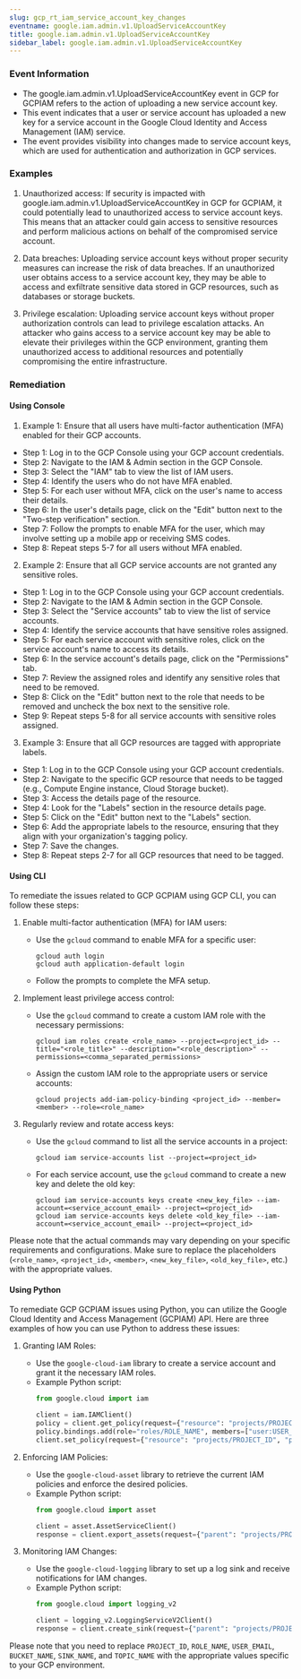 ```yaml
--- 
slug: gcp_rt_iam_service_account_key_changes
eventname: google.iam.admin.v1.UploadServiceAccountKey
title: google.iam.admin.v1.UploadServiceAccountKey
sidebar_label: google.iam.admin.v1.UploadServiceAccountKey
---
```

                       
### Event Information

- The google.iam.admin.v1.UploadServiceAccountKey event in GCP for GCPIAM refers to the action of uploading a new service account key.
- This event indicates that a user or service account has uploaded a new key for a service account in the Google Cloud Identity and Access Management (IAM) service.
- The event provides visibility into changes made to service account keys, which are used for authentication and authorization in GCP services.


### Examples

1. Unauthorized access: If security is impacted with google.iam.admin.v1.UploadServiceAccountKey in GCP for GCPIAM, it could potentially lead to unauthorized access to service account keys. This means that an attacker could gain access to sensitive resources and perform malicious actions on behalf of the compromised service account.

2. Data breaches: Uploading service account keys without proper security measures can increase the risk of data breaches. If an unauthorized user obtains access to a service account key, they may be able to access and exfiltrate sensitive data stored in GCP resources, such as databases or storage buckets.

3. Privilege escalation: Uploading service account keys without proper authorization controls can lead to privilege escalation attacks. An attacker who gains access to a service account key may be able to elevate their privileges within the GCP environment, granting them unauthorized access to additional resources and potentially compromising the entire infrastructure.

### Remediation

#### Using Console

1. Example 1: Ensure that all users have multi-factor authentication (MFA) enabled for their GCP accounts.

- Step 1: Log in to the GCP Console using your GCP account credentials.
- Step 2: Navigate to the IAM & Admin section in the GCP Console.
- Step 3: Select the "IAM" tab to view the list of IAM users.
- Step 4: Identify the users who do not have MFA enabled.
- Step 5: For each user without MFA, click on the user's name to access their details.
- Step 6: In the user's details page, click on the "Edit" button next to the "Two-step verification" section.
- Step 7: Follow the prompts to enable MFA for the user, which may involve setting up a mobile app or receiving SMS codes.
- Step 8: Repeat steps 5-7 for all users without MFA enabled.

2. Example 2: Ensure that all GCP service accounts are not granted any sensitive roles.

- Step 1: Log in to the GCP Console using your GCP account credentials.
- Step 2: Navigate to the IAM & Admin section in the GCP Console.
- Step 3: Select the "Service accounts" tab to view the list of service accounts.
- Step 4: Identify the service accounts that have sensitive roles assigned.
- Step 5: For each service account with sensitive roles, click on the service account's name to access its details.
- Step 6: In the service account's details page, click on the "Permissions" tab.
- Step 7: Review the assigned roles and identify any sensitive roles that need to be removed.
- Step 8: Click on the "Edit" button next to the role that needs to be removed and uncheck the box next to the sensitive role.
- Step 9: Repeat steps 5-8 for all service accounts with sensitive roles assigned.

3. Example 3: Ensure that all GCP resources are tagged with appropriate labels.

- Step 1: Log in to the GCP Console using your GCP account credentials.
- Step 2: Navigate to the specific GCP resource that needs to be tagged (e.g., Compute Engine instance, Cloud Storage bucket).
- Step 3: Access the details page of the resource.
- Step 4: Look for the "Labels" section in the resource details page.
- Step 5: Click on the "Edit" button next to the "Labels" section.
- Step 6: Add the appropriate labels to the resource, ensuring that they align with your organization's tagging policy.
- Step 7: Save the changes.
- Step 8: Repeat steps 2-7 for all GCP resources that need to be tagged.

#### Using CLI

To remediate the issues related to GCP GCPIAM using GCP CLI, you can follow these steps:

1. Enable multi-factor authentication (MFA) for IAM users:
   - Use the `gcloud` command to enable MFA for a specific user:
     ```
     gcloud auth login
     gcloud auth application-default login
     ```
   - Follow the prompts to complete the MFA setup.

2. Implement least privilege access control:
   - Use the `gcloud` command to create a custom IAM role with the necessary permissions:
     ```
     gcloud iam roles create <role_name> --project=<project_id> --title="<role_title>" --description="<role_description>" --permissions=<comma_separated_permissions>
     ```
   - Assign the custom IAM role to the appropriate users or service accounts:
     ```
     gcloud projects add-iam-policy-binding <project_id> --member=<member> --role=<role_name>
     ```

3. Regularly review and rotate access keys:
   - Use the `gcloud` command to list all the service accounts in a project:
     ```
     gcloud iam service-accounts list --project=<project_id>
     ```
   - For each service account, use the `gcloud` command to create a new key and delete the old key:
     ```
     gcloud iam service-accounts keys create <new_key_file> --iam-account=<service_account_email> --project=<project_id>
     gcloud iam service-accounts keys delete <old_key_file> --iam-account=<service_account_email> --project=<project_id>
     ```

Please note that the actual commands may vary depending on your specific requirements and configurations. Make sure to replace the placeholders (`<role_name>`, `<project_id>`, `<member>`, `<new_key_file>`, `<old_key_file>`, etc.) with the appropriate values.

#### Using Python

To remediate GCP GCPIAM issues using Python, you can utilize the Google Cloud Identity and Access Management (GCPIAM) API. Here are three examples of how you can use Python to address these issues:

1. Granting IAM Roles:
   - Use the `google-cloud-iam` library to create a service account and grant it the necessary IAM roles.
   - Example Python script:
     ```python
     from google.cloud import iam

     client = iam.IAMClient()
     policy = client.get_policy(request={"resource": "projects/PROJECT_ID"})
     policy.bindings.add(role="roles/ROLE_NAME", members=["user:USER_EMAIL"])
     client.set_policy(request={"resource": "projects/PROJECT_ID", "policy": policy})
     ```

2. Enforcing IAM Policies:
   - Use the `google-cloud-asset` library to retrieve the current IAM policies and enforce the desired policies.
   - Example Python script:
     ```python
     from google.cloud import asset

     client = asset.AssetServiceClient()
     response = client.export_assets(request={"parent": "projects/PROJECT_ID", "output_config": {"gcs_destination": {"uri": "gs://BUCKET_NAME/exported_assets"}}})
     ```

3. Monitoring IAM Changes:
   - Use the `google-cloud-logging` library to set up a log sink and receive notifications for IAM changes.
   - Example Python script:
     ```python
     from google.cloud import logging_v2

     client = logging_v2.LoggingServiceV2Client()
     response = client.create_sink(request={"parent": "projects/PROJECT_ID", "sink": {"name": "SINK_NAME", "destination": "pubsub.googleapis.com/projects/PROJECT_ID/topics/TOPIC_NAME"}})
     ```

Please note that you need to replace `PROJECT_ID`, `ROLE_NAME`, `USER_EMAIL`, `BUCKET_NAME`, `SINK_NAME`, and `TOPIC_NAME` with the appropriate values specific to your GCP environment.


 